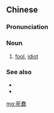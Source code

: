 ==Chinese==
{{zh-forms}}

===Pronunciation===
{{zh-pron
|m=sǐchǔn
|c=sei2 ceon2
|cat=n
}}

===Noun===
{{zh-noun}}

# {{lb|zh|Cantonese}} [[fool]], [[idiot]]

===See also===
* {{zh-l|傻瓜}}
* {{zh-l|呆子}}

[[mg:死蠢]]
